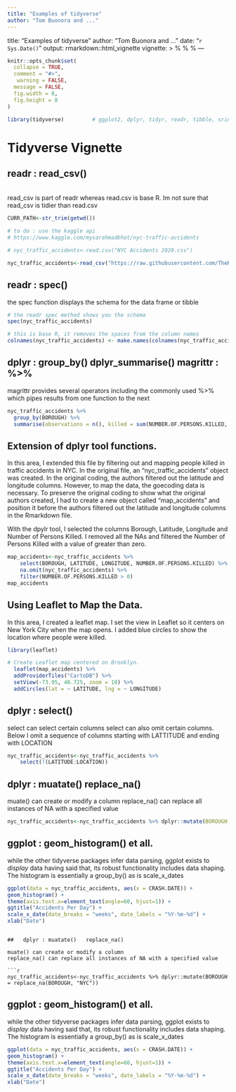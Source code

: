 ---
title: "Examples of tidyverse"
author: "Tom Buonora and ..."
---
title: "Examples of tidyverse"
author: "Tom Buonora and ..."
date: "`r Sys.Date()`"
output: rmarkdown::html_vignette
vignette: >
  %\VignetteIndexEntry{Tidyverse Vignette Title}
  %\VignetteEngine{knitr::rmarkdown}
  %\VignetteEncoding{UTF-8}
---

```{r setup, include = FALSE}
knitr::opts_chunk$set(
  collapse = TRUE,
  comment = "#>",
   warning = FALSE, 
  message = FALSE,
  fig.width = 8,
  fig.height = 8
)
```

```{r}

library(tidyverse)         # ggplot2, dplyr, tidyr, readr, tibble, sringr and more

```

# Tidyverse Vignette

##   readr : read_csv()

<br>
read_csv is part of readr whereas read.csv is base R. Im not sure that read_csv is tidier than read.csv
<br>

```{r readr : read_csv}
CURR_PATH<-str_trim(getwd())

# to do : use the kaggle api
# https://www.kaggle.com/mysarahmadbhat/nyc-traffic-accidents

# nyc_traffic_accidents<-read.csv("NYC Accidents 2020.csv")

nyc_traffic_accidents<-read_csv("https://raw.githubusercontent.com/TheReallyBigApple/CunyAssignments/main/DATA607/NYC%20Accidents%202020.csv",show_col_types = FALSE)
```

##   readr : spec()

the spec function displays the schema for the data frame or tibble

```{r readr : spec}

# the readr spec method shows you the schema
spec(nyc_traffic_accidents)

# this is base R, it removes the spaces from the column names
colnames(nyc_traffic_accidents) <- make.names(colnames(nyc_traffic_accidents))
```

##   dplyr : group_by()    dplyr_summarise()     magrittr : %>%

magrittr provides several operators including the commonly used %>% which pipes results from one function to the next

```{r several}
nyc_traffic_accidents %>%
  group_by(BOROUGH) %>%
  summarise(observations = n(), killed = sum(NUMBER.OF.PERSONS.KILLED, na.rm = TRUE))
```

##  Extension of dplyr tool functions.

In this area, I extended this file by filtering out and mapping people killed in traffic accidents in NYC. In the original file, an "nyc_traffic_accidents" object was created. In the original coding, the authors filtered out the latitude and longitude columns.  However, to map the data, the goecoding data is necessary.  To preserve the original coding to show what the original authors created, I had to create a new object called "map_accidents" and position it before the authors filtered out the latitude and longitude columns in the Rmarkdown file.  

With the dpylr tool, I selected the columns Borough, Latitude, Longitude and Number of Persons Killed. I removed all the NAs and filtered the Number of Persons Killed with a value of greater than zero.  

```{r dplyr select}
map_accidents<-nyc_traffic_accidents %>% 
    select(BOROUGH, LATITUDE, LONGITUDE, NUMBER.OF.PERSONS.KILLED) %>%
    na.omit(nyc_traffic_accidents) %>%
    filter(NUMBER.OF.PERSONS.KILLED > 0) 
map_accidents
```

## Using Leaflet to Map the Data.

In this area, I created a leaflet map.  I set the view in Leaflet so it centers on New York City when the map opens.  I added blue circles to show the location where people were killed. 

```{r}
library(leaflet)
```

```{r} 
# Create Leaflet map centered on Brooklyn.
  leaflet(map_accidents) %>% 
  addProviderTiles("CartoDB") %>%
  setView(-73.95, 40.725, zoom = 10) %>%
  addCircles(lat = ~ LATITUDE, lng = ~ LONGITUDE)
```



##   dplyr : select()

select can select certain columns
select can also omit certain columns. 
Below I omit a sequence of columns starting with LATTITUDE and ending with LOCATION

```{r dplyr select}
nyc_traffic_accidents<-nyc_traffic_accidents %>% 
    select(!(LATITUDE:LOCATION))
```

##   dplyr : muatate()   replace_na()

muate() can create or modify a column
replace_na() can replace all instances of NA with a specified value

```{r replace_na}

nyc_traffic_accidents<-nyc_traffic_accidents %>% dplyr::mutate(BOROUGH = replace_na(BOROUGH, "NYC"))

```

##   ggplot :  geom_histogram() et all.

while the other tidyverse packages infer data parsing, ggplot exists to *display* data
having said that, its robust functionality includes data shaping. The histogram is essentially a group_by()
as is scale_x_dates

```{r ggplot histogram}


ggplot(data = nyc_traffic_accidents, aes(x = CRASH.DATE)) +
geom_histogram() +
theme(axis.text.x=element_text(angle=60, hjust=1)) +
ggtitle("Accidents Per Day") +
scale_x_date(date_breaks = "weeks", date_labels = "%Y-%m-%d") +
xlab("Date") 
```




```

##   dplyr : muatate()   replace_na()

muate() can create or modify a column
replace_na() can replace all instances of NA with a specified value

```{r replace_na}

nyc_traffic_accidents<-nyc_traffic_accidents %>% dplyr::mutate(BOROUGH = replace_na(BOROUGH, "NYC"))

```


##   ggplot :  geom_histogram() et all.

while the other tidyverse packages infer data parsing, ggplot exists to *display* data
having said that, its robust functionality includes data shaping. The histogram is essentially a group_by()
as is scale_x_dates

```{r ggplot histogram}


ggplot(data = nyc_traffic_accidents, aes(x = CRASH.DATE)) +
geom_histogram() +
theme(axis.text.x=element_text(angle=60, hjust=1)) +
ggtitle("Accidents Per Day") +
scale_x_date(date_breaks = "weeks", date_labels = "%Y-%m-%d") +
xlab("Date") 
```


